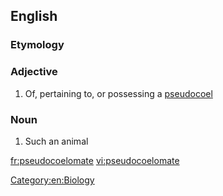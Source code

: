==English==
{{wikipedia|Body cavity}}

===Etymology===
{{suffix|pseudocoelom|ate|lang=en}}

===Adjective===
{{en-adj}}

# Of, pertaining to, or possessing a [[pseudocoel]]

===Noun===
{{en-noun}}

# Such an animal

[[Category:en:Biology]]

[[fr:pseudocoelomate]]
[[vi:pseudocoelomate]]